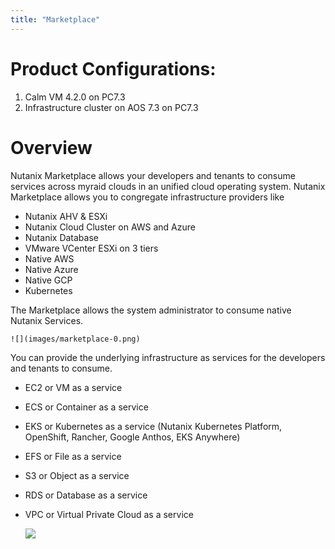 ```yaml
---
title: "Marketplace"
---
```


# Product Configurations:

1.  Calm VM 4.2.0 on PC7.3
2.  Infrastructure cluster on AOS 7.3 on PC7.3

# Overview

Nutanix Marketplace allows your developers and tenants to consume services across myraid clouds in an unified cloud
operating system.  Nutanix Marketplace allows you to congregate infrastructure providers like

- Nutanix AHV & ESXi 
- Nutanix Cloud Cluster on AWS and Azure 
- Nutanix Database
- VMware VCenter ESXi on 3 tiers 
- Native AWS
- Native Azure 
- Native GCP
- Kubernetes

The Marketplace allows the system administrator to consume native Nutanix Services.

    ![](images/marketplace-0.png)

You can provide the underlying infrastructure as services for the developers and tenants to consume.

- EC2 or VM as a service
- ECS or Container as a service
- EKS or Kubernetes as a service (Nutanix Kubernetes Platform, OpenShift, Rancher, Google Anthos, EKS Anywhere)
- EFS or File as a service
- S3 or Object as a service
- RDS or Database as a service
- VPC or Virtual Private Cloud as a service

  ![](images/marketplace-6.png)

